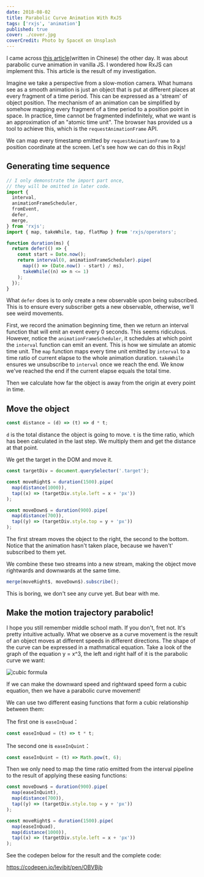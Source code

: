 ```yaml
---
date: 2018-08-02
title: Parabolic Curve Animation With RxJS
tags: ['rxjs', 'animation']
published: true
cover: ./cover.jpg
coverCredit: Photo by SpaceX on Unsplash
---
```


I came across [this article](https://juejin.im/post/5bb0b7fae51d450e62380ef3)(written in Chinese) the other day. It was about parabolic curve animation in vanilla JS. I wondered how RxJS can implement this. This article is the result of my investigation.

Imagine we take a perspective from a slow-motion camera. What humans see as a smooth animation is just an object that is put at different places at every fragment of a time period. This can be expressed as a 'stream' of object position. The mechanism of an animation can be simplified by somehow mapping every fragment of a time period to a position point in space. In practice, time cannot be fragmented indefinitely, what we want is an approximation of an "atomic time unit". The browser has provided us a tool to achieve this, which is the `requestAnimationFrame` API.

We can map every timestamp emitted by `requestAnimationFrame` to a position coordinate at the screen. Let's see how we can do this in Rxjs!

## Generating time sequence

```javascript
// I only demonstrate the import part once,
// they will be omitted in later code.
import {
  interval,
  animationFrameScheduler,
  fromEvent,
  defer,
  merge,
} from 'rxjs';
import { map, takeWhile, tap, flatMap } from 'rxjs/operators';

function duration(ms) {
  return defer(() => {
    const start = Date.now();
    return interval(0, animationFrameScheduler).pipe(
      map(() => (Date.now() - start) / ms),
      takeWhile((n) => n <= 1)
    );
  });
}
```

What `defer` does is to only create a new observable upon being subscribed. This is to ensure every subscriber gets a new observable, otherwise, we'll see weird movements.

First, we record the animation beginning time, then we return an interval function that will emit an event every 0 seconds. This seems ridiculous. However, notice the `animationFrameScheduler`, it schedules at which point the `interval` function can emit an event. This is how we simulate an atomic time unit. The `map` function maps every time unit emitted by `interval` to a time ratio of current elapse to the whole animation duration. `takeWhile` ensures we unsubscribe to `interval` once we reach the end. We know we've reached the end if the current elapse equals the total time.

Then we calculate how far the object is away from the origin at every point in time.

## Move the object

```js
const distance = (d) => (t) => d * t;
```

`d` is the total distance the object is going to move. `t` is the time ratio, which has been calculated in the last step. We multiply them and get the distance at that point.

We get the target in the DOM and move it.

```js
const targetDiv = document.querySelector('.target');

const moveRight$ = duration(1500).pipe(
  map(distance(1000)),
  tap((x) => (targetDiv.style.left = x + 'px'))
);

const moveDown$ = duration(900).pipe(
  map(distance(700)),
  tap((y) => (targetDiv.style.top = y + 'px'))
);
```

The first stream moves the object to the right, the second to the bottom. Notice that the animation hasn't taken place, because we haven't' subscribed to them yet.

We combine these two streams into a new stream, making the object move rightwards and downwards at the same time.

```js
merge(moveRight$, moveDown$).subscribe();
```

This is boring, we don't see any curve yet. But bear with me.

## Make the motion trajectory parabolic!

I hope you still remember middle school math. If you don't, fret not. It's pretty intuitive actually. What we observe as a curve movement is the result of an object moves at different speeds in different directions. The shape of the curve can be expressed in a mathmatical equation. Take a look of the graph of the equation y = x^3, the left and right half of it is the parabolic curve we want:

![cubic formula](./cubic-formula.png)

If we can make the downward speed and rightward speed form a cubic equation, then we have a parabolic curve movement!

We can use two different easing functions that form a cubic relationship between them:

The first one is `easeInQuad`：

```js
const easeInQuad = (t) => t * t;
```

The second one is `easeInQuint`：

```js
const easeInQuint = (t) => Math.pow(t, 6);
```

Then we only need to map the time ratio emitted from the interval pipeline to the result of applying these easing functions:

```javascript
const moveDown$ = duration(900).pipe(
  map(easeInQuint),
  map(distance(700)),
  tap((y) => (targetDiv.style.top = y + 'px'))
);

const moveRight$ = duration(1500).pipe(
  map(easeInQuad),
  map(distance(1000)),
  tap((x) => (targetDiv.style.left = x + 'px'))
);
```

See the codepen below for the result and the complete code:

https://codepen.io/levibit/pen/OBVBjb
